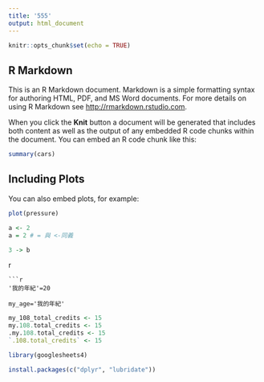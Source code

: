 ```yaml
---
title: '555'
output: html_document
---
```


```r
knitr::opts_chunk$set(echo = TRUE)
```

## R Markdown

This is an R Markdown document. Markdown is a simple formatting syntax for authoring HTML, PDF, and MS Word documents. For more details on using R Markdown see <http://rmarkdown.rstudio.com>.

When you click the **Knit** button a document will be generated that includes both content as well as the output of any embedded R code chunks within the document. You can embed an R code chunk like this:

```r
summary(cars)
```

## Including Plots

You can also embed plots, for example:

```r
plot(pressure)
```

```r
a <- 2
a = 2 # = 與 <-同義
```

```r
3 -> b
```

{r}
```
```r
'我的年紀'=20

my_age='我的年紀'
```


```r
my_108_total_credits <- 15
my.108.total_credits <- 15
.my.108.total_credits <- 15
`.108.total_credits` <- 15
```

```r
library(googlesheets4)
```
```r
install.packages(c("dplyr", "lubridate"))

```
```r

```

